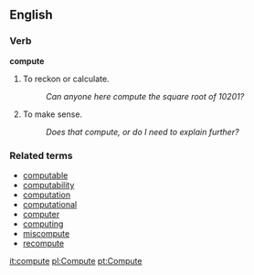 ==English==

===Verb===
'''compute'''

# To reckon or calculate.
#: ''Can anyone here compute the square root of 10201?''
# {{cattag2|intransitive verbs|colloquial}} To make sense.
#: ''Does that compute, or do I need to explain further?''

===Related terms===
*[[computable]]
*[[computability]]
*[[computation]]
*[[computational]]
*[[computer]]
*[[computing]]
*[[miscompute]]
*[[recompute]]

[[it:compute]]
[[pl:Compute]]
[[pt:Compute]]